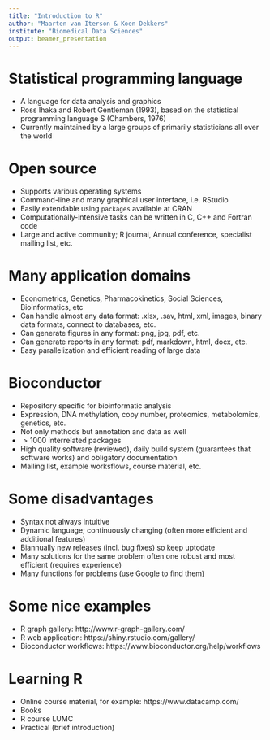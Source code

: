 ```yaml
---
title: "Introduction to R"
author: "Maarten van Iterson & Koen Dekkers"
institute: "Biomedical Data Sciences"
output: beamer_presentation
---
```


# Statistical programming language

- A language for data analysis and graphics
- Ross Ihaka and Robert Gentleman (1993), based on the statistical programming language S (Chambers, 1976)
- Currently maintained by a large groups of primarily statisticians all over the world

# Open source

- Supports various operating systems 
- Command-line and many graphical user interface, i.e. RStudio
- Easily extendable using `packages` available at CRAN
- Computationally-intensive tasks can be written in C, C++ and Fortran code
- Large and active community; R journal, Annual conference, specialist mailing list, etc.

# Many application domains

- Econometrics, Genetics, Pharmacokinetics, Social Sciences, Bioinformatics, etc
- Can handle almost any data format: .xlsx, .sav, html, xml, images, binary data formats, connect to databases, etc.
- Can generate figures in any format: png, jpg, pdf, etc.
- Can generate reports in any format: pdf, markdown, html, docx, etc.
- Easy parallelization and efficient reading of large data

# Bioconductor

- Repository specific for bioinformatic analysis 
- Expression, DNA methylation, copy number, proteomics, metabolomics, genetics, etc.
- Not only methods but annotation and data as well
- $>1000$ interrelated packages
- High quality software (reviewed), daily build system (guarantees that software works) and obligatory documentation
- Mailing list, example worksflows, course material, etc. 

# Some disadvantages

- Syntax not always intuitive
- Dynamic language; continuously changing (often more efficient and additional features)
- Biannually new releases (incl. bug fixes) so keep uptodate
- Many solutions for the same problem often one robust and most efficient (requires experience)
- Many functions for problems (use Google to find them)

# Some nice examples

- R graph gallery: http://www.r-graph-gallery.com/
- R web application: https://shiny.rstudio.com/gallery/
- Bioconductor workflows: https://www.bioconductor.org/help/workflows

# Learning R

- Online course material, for example: https://www.datacamp.com/
- Books 
- R course LUMC
- Practical (brief introduction)

